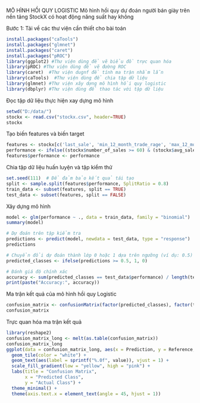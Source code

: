 MÔ HÌNH HỒI QUY LOGISTIC
  Mô hình hồi quy dự đoán người bán giày trên nền tảng StockX có hoạt động năng suất hay không

Bước 1: Tải về các thư viện cần thiết cho bài toán
```{r}
install.packages("caTools")
install.packages("glmnet")
install.packages("caret")
install.packages("pROC")
library(ggplot2) #Thư viện dùng để vẽ biểu đồ trực quan hóa
library(pROC) #Thư viện dùng để vẽ đường ROC
library(caret)  #Thư viện dugnf để tính ma trận nhầm lẫn
library(caTools)  #Thư viện dùng để chia tập dữ liệu
library(glmnet) #Thư viện xây dựng mô hình hồi quy logistic
library(dbplyr) #Thư viện dùng để thao tác với tập dữ liệu
```

Đọc tập dữ liệu thực hiện xay dựng mô hình
```{r}
setwd("D:/data/")
stockx <- read.csv("stockx.csv", header=TRUE)
stockx
```

Tạo biến features và biến target
```{r}
features <- stockx[c('last_sale', 'min_12_month_trade_rage', 'max_12_month_trade_rage', 'number_of_sales', 'retail_price', 'avg_sale_price')]
performance <- ifelse((stockx$number_of_sales >= 60) & (stockx$avg_sale_price - stockx$last_sale < 0), 1, 0)
features$performance <- performance
```

Chia tập dữ liệu huấn luyện và tập kiểm thử
```{r}
set.seed(111)  # Để đảm bảo kết quả tái tạo
split <- sample.split(features$performance, SplitRatio = 0.8)
train_data <- subset(features, split == TRUE)
test_data <- subset(features, split == FALSE)
```

Xây dựng mô hình
```{r}
model <- glm(performance ~ ., data = train_data, family = "binomial")
summary(model)
```

```{r}
# Dự đoán trên tập kiểm tra
predictions <- predict(model, newdata = test_data, type = "response")
predictions

# Chuyển đổi dự đoán thành lớp 0 hoặc 1 dựa trên ngưỡng (ví dụ: 0.5)
predicted_classes <- ifelse(predictions >= 0.5, 1, 0)
```


```{r}
# Đánh giá độ chính xác
accuracy <- sum(predicted_classes == test_data$performance) / length(test_data$performance)
print(paste("Accuracy:", accuracy))
```

Ma trận kết quả của mô hình hồi quy Logistic
```{r}
confusion_matrix <- confusionMatrix(factor(predicted_classes), factor(test_data$performance))
confusion_matrix
```

Trực quan hóa ma trận kết quả
```{r}
library(reshape2)
confusion_matrix_long <- melt(as.table(confusion_matrix))
confusion_matrix_long
ggplot(data = confusion_matrix_long, aes(x = Prediction, y = Reference, fill = value)) +
  geom_tile(color = "white") +
  geom_text(aes(label = sprintf("%.0f", value)), vjust = 1) + 
  scale_fill_gradient(low = "yellow", high = "pink") +
  labs(title = "Confusion Matrix",
       x = "Predicted Class",
       y = "Actual Class") +
  theme_minimal() +
  theme(axis.text.x = element_text(angle = 45, hjust = 1))
```


